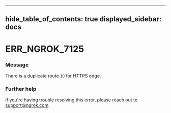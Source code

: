 

---
hide_table_of_contents: true
displayed_sidebar: docs
---


# ERR_NGROK_7125

### Message
There is a duplicate route `ID` for HTTPS edge.

<ErrorDetails />



### Further help
If you're having trouble resolving this error, please reach out to [support@ngrok.com](mailto:support@ngrok.com?subject=Help%20with%20ERR_NGROK_7125)

